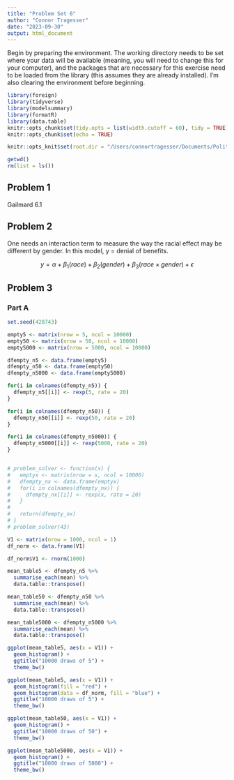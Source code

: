 ```yaml
---
title: "Problem Set 6"
author: "Connor Tragesser"
date: "2023-09-30"
output: html_document
---
```


Begin by preparing the environment. The working directory needs to be set where your data will be available (meaning, you will need to change this for your computer), and the packages that are necessary for this exercise need to be loaded from the library (this assumes they are already installed). I'm also clearing the environment before beginning.

```r
library(foreign)
library(tidyverse)
library(modelsummary)
library(formatR)
library(data.table)
knitr::opts_chunk$set(tidy.opts = list(width.cutoff = 60), tidy = TRUE)
knitr::opts_chunk$set(echo = TRUE)

knitr::opts_knit$set(root.dir = "/Users/connortragesser/Documents/Political Science Coursework Readings/Quant 1/Problem Set 6/")

getwd()
rm(list = ls()) 

```

## Problem 1
Gailmard 6.1

## Problem 2

One needs an interaction term to measure the way the racial effect may be different by gender. In this model, y = denial of benefits.

$$y = \alpha + \beta_1(race) + \beta_2(gender) + \beta_3(race\times gender) + \epsilon$$

## Problem 3

### Part A

```r

set.seed(428743)

empty5 <- matrix(nrow = 5, ncol = 10000)
empty50 <- matrix(nrow = 50, ncol = 10000)
empty5000 <- matrix(nrow = 5000, ncol = 10000)

dfempty_n5 <- data.frame(empty5)
dfempty_n50 <- data.frame(empty50)
dfempty_n5000 <- data.frame(empty5000)

for(i in colnames(dfempty_n5)) {
  dfempty_n5[[i]] <- rexp(5, rate = 20) 
}

for(i in colnames(dfempty_n50)) {
  dfempty_n50[[i]] <- rexp(50, rate = 20) 
}

for(i in colnames(dfempty_n5000)) {
  dfempty_n5000[[i]] <- rexp(5000, rate = 20) 
}


# problem_solver <- function(x) {
#   emptyx <- matrix(nrow = x, ncol = 10000)
#   dfempty_nx <- data.frame(emptyx)
#   for(i in colnames(dfempty_nx)) {
#     dfempty_nx[[i]] <- rexp(x, rate = 20) 
#   }
#   
#   return(dfempty_nx)
# }
# problem_solver(43)

V1 <- matrix(nrow = 1000, ncol = 1)
df_norm <- data.frame(V1)

df_norm$V1 <- rnorm(1000)

mean_table5 <- dfempty_n5 %>% 
  summarise_each(mean) %>% 
  data.table::transpose()

mean_table50 <- dfempty_n50 %>% 
  summarise_each(mean) %>% 
  data.table::transpose()

mean_table5000 <- dfempty_n5000 %>% 
  summarise_each(mean) %>% 
  data.table::transpose()

ggplot(mean_table5, aes(x = V1)) +
  geom_histogram() +
  ggtitle("10000 draws of 5") +
  theme_bw()

ggplot(mean_table5, aes(x = V1)) +
  geom_histogram(fill = "red") +
  geom_histogram(data = df_norm, fill = "blue") +
  ggtitle("10000 draws of 5") +
  theme_bw()

ggplot(mean_table50, aes(x = V1)) +
  geom_histogram() +
  ggtitle("10000 draws of 50") +
  theme_bw()

ggplot(mean_table5000, aes(x = V1)) +
  geom_histogram() +
  ggtitle("10000 draws of 5000") +
  theme_bw()


```


